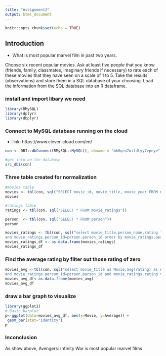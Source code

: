 ```yaml
---
title: "Assignment2"
output: html_document
---
```


```r
knitr::opts_chunk$set(echo = TRUE)
```

## Introduction

- What is most popular marvel film in past two years.

Choose six recent popular movies. Ask at least five people that you know (friends, family, classmates, imaginary
friends if necessary) to rate each of these movies that they have seen on a scale of 1 to 5. Take the results (observations) and store them in a SQL database of your choosing. Load the information from the SQL database
into an R dataframe.


### install and import libary we need
```r
library(RMySQL)
library(dplyr)
library(dbplyr)

```

### Connect to MySQL database running on the cloud
- link: https://www.clever-cloud.com/en/

```r
con <- DBI::dbConnect(RMySQL::MySQL(), dbname = "bk6qen7oifdtyy7vpeye", user="ulf4pfcs31h79txp", password="FcoDCm1FgFK1krECMfaN",host="bk6qen7oifdtyy7vpeye-mysql.services.clever-cloud.com")

#get info on the database
src_dbi(con)
```

### Three table created for normalization 
```r
#movies table
movies <- tbl(con, sql("SELECT movie_id, movie_title, movie_year FROM movies"))
movies
```
```r
#ratings table
ratings <- tbl(con, sql("SELECT * FROM movie_ratings"))
```
```r
person  <- tbl(con, sql("SELECT * FROM person"))
person
```
```r
movies_ratings <- tbl(con, sql("select movie_title,person_name,rating from movie_ratings,movies,person where movie_ratings.movie_id= movies.movie_id
and movie_ratings.person_id=person.person_id order by movie_ratings.person_id,movie_ratings.movie_id"))
movies_ratings_df <- as.data.frame(movies_ratings)
movies_ratings_df

```
### Find the average rating by filter out those rating of zero
```r
movies_avg <-tbl(con, sql("select movie_title as Movie,avg(rating) as Average from movie_ratings,movies,person where movie_ratings.movie_id= movies.movie_id
and movie_ratings.person_id=person.person_id and movie_ratings.rating >0 group by movie_title"))
movies_avg_df<-as.data.frame(movies_avg)
movies_avg_df
```

### draw a bar graph to visualize 
```r
library(ggplot2)
# Basic barplot
p<-ggplot(data=movies_avg_df, aes(x=Movie, y=Average)) +
 geom_bar(stat="identity")
p
```

### Inconclusion 
As show above, Avengers: Infinity War	is most popular marvel films 


